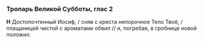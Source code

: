 ### Тропарь Великой Субботы, глас 2

**Н** Достопочтенный Иосиф, / сняв с креста непорочное Тело Твоё, / плащаницей чистой с ароматами обвил // и, погребая, в гробнице новой положил.
